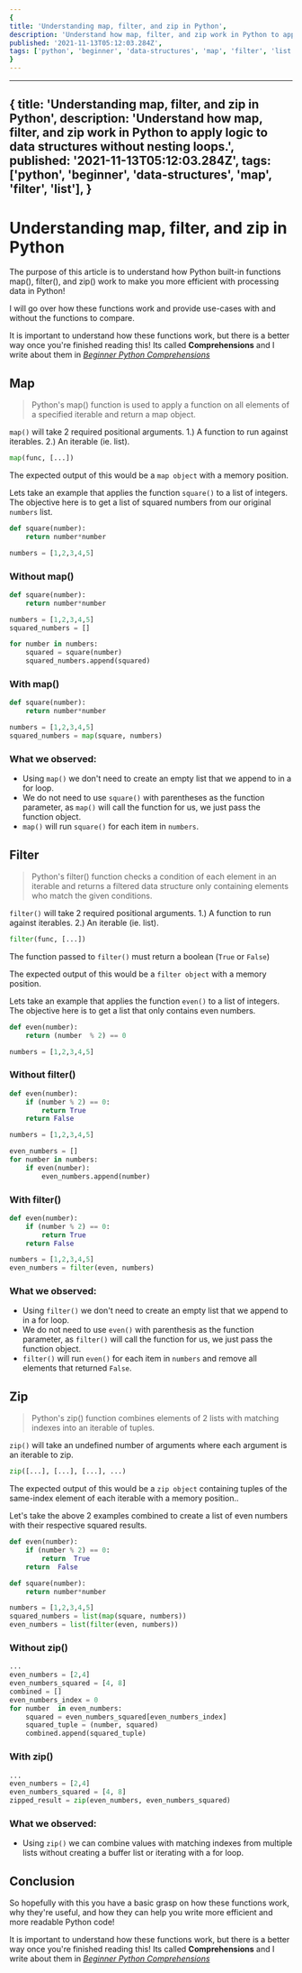 ```yaml
---
{
title: 'Understanding map, filter, and zip in Python',
description: 'Understand how map, filter, and zip work in Python to apply logic to data structures without nesting loops.',
published: '2021-11-13T05:12:03.284Z',
tags: ['python', 'beginner', 'data-structures', 'map', 'filter', 'list'],
}
---
```

---
{
title: 'Understanding map, filter, and zip in Python',
description: 'Understand how map, filter, and zip work in Python to apply logic to data structures without nesting loops.',
published: '2021-11-13T05:12:03.284Z',
tags: ['python', 'beginner', 'data-structures', 'map', 'filter', 'list'],
}
---

# Understanding map, filter, and zip in Python

The purpose of this article is to understand how Python built-in functions map(), filter(), and zip() work to make you more efficient with processing data in Python!

I will go over how these functions work and provide use-cases with and without the functions to compare.

It is important to understand how these functions work, but there is a better way once you're finished reading this! Its called **Comprehensions** and I write about them in *[Beginner Python Comprehensions](https://dev.to/codespent/beginner-python-list-comprehensions-3jp9)*

## Map

> Python's map() function is used to apply a function on all elements of a specified iterable and return a map object.

`map()` will take 2 required positional arguments. 1.) A function to run against iterables. 2.) An iterable (ie. list).

```python
map(func, [...])
```

The expected output of this would be a `map object` with a memory position.

Lets take an example that applies the function `square()` to a list of integers. The objective here is to get a list of squared numbers from our original `numbers` list.

```python
def square(number):
    return number*number
```

```python
numbers = [1,2,3,4,5]
```

### Without map()
```python
def square(number):
    return number*number

numbers = [1,2,3,4,5]
squared_numbers = []

for number in numbers:
    squared = square(number)
    squared_numbers.append(squared)
```

### With map()
```python
def square(number):
    return number*number

numbers = [1,2,3,4,5]
squared_numbers = map(square, numbers)
```

### What we observed:
- Using `map()` we don't need to create an empty list that we append to in a for loop.
- We do not need to use `square()` with parentheses as the function parameter, as `map()` will call the function for us, we just pass the function object.
- `map()` will run `square()` for each item in `numbers`.

## Filter

> Python's filter() function checks a condition of each element in an iterable and returns a filtered data structure only containing elements who match the given conditions.

`filter()` will take 2 required positional arguments. 1.) A function to run against iterables. 2.) An iterable (ie. list).

```python
filter(func, [...])
```

The function passed to `filter()` must return a boolean (`True` or `False`)

The expected output of this would be a `filter object` with a memory position.

Lets take an example that applies the function `even()` to a list of integers. The objective here is to get a list that only contains even numbers.

```python
def even(number):
    return (number  % 2) == 0
```
```python
numbers = [1,2,3,4,5]
```

### Without filter()
```python
def even(number):
    if (number % 2) == 0:
        return True
    return False

numbers = [1,2,3,4,5]

even_numbers = []
for number in numbers:
    if even(number):
        even_numbers.append(number)
```

### With filter()
```python
def even(number):
    if (number % 2) == 0:
        return True
    return False

numbers = [1,2,3,4,5]
even_numbers = filter(even, numbers)
```

### What we observed:
- Using `filter()` we don't need to create an empty list that we append to in a for loop.
- We do not need to use `even()` with parenthesis as the function parameter, as `filter()` will call the function for us, we just pass the function object.
- `filter()` will run `even()` for each item in `numbers` and remove all elements that returned `False`.

## Zip

> Python's zip() function combines elements of 2 lists with matching indexes into an iterable of tuples.

`zip()` will take an undefined number of arguments where each argument is an iterable to zip.

```python
zip([...], [...], [...], ...)
```

The expected output of this would be a `zip object` containing tuples of the same-index element of each iterable with a memory position..

Let's take the above 2 examples combined to create a list of even numbers with their respective squared results.

```python
def even(number):
    if (number % 2) == 0:
        return  True
    return  False

def square(number):
    return number*number

numbers = [1,2,3,4,5]
squared_numbers = list(map(square, numbers))
even_numbers = list(filter(even, numbers))
```

### Without zip()
```python
...
even_numbers = [2,4]
even_numbers_squared = [4, 8]
combined = []
even_numbers_index = 0
for number  in even_numbers:
    squared = even_numbers_squared[even_numbers_index]
    squared_tuple = (number, squared)
    combined.append(squared_tuple)
```

### With zip()
```python
...
even_numbers = [2,4]
even_numbers_squared = [4, 8]
zipped_result = zip(even_numbers, even_numbers_squared)
```

### What we observed:
- Using `zip()` we can combine values with matching indexes from multiple lists without creating a buffer list or iterating with a for loop.


## Conclusion
So hopefully with this you have a basic grasp on how these functions work, why they're useful, and how they can help you write more efficient and more readable Python code!

It is important to understand how these functions work, but there is a better way once you're finished reading this! Its called **Comprehensions** and I write about them in *[Beginner Python Comprehensions](https://dev.to/codespent/beginner-python-list-comprehensions-3jp9)*